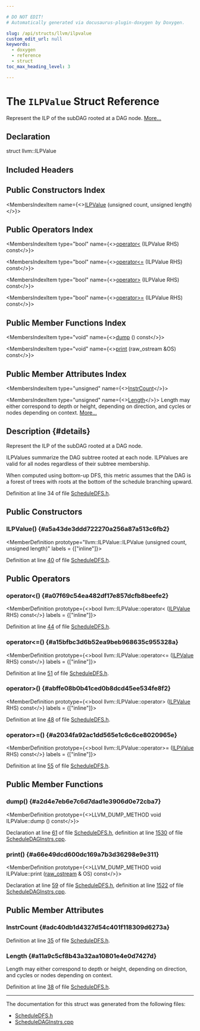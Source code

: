 ```yaml
---

# DO NOT EDIT!
# Automatically generated via docusaurus-plugin-doxygen by Doxygen.

slug: /api/structs/llvm/ilpvalue
custom_edit_url: null
keywords:
  - doxygen
  - reference
  - struct
toc_max_heading_level: 3

---
```





# The `ILPValue` Struct Reference

<DoxygenPage pluginConfig={pluginConfig}>

Represent the ILP of the subDAG rooted at a DAG node. <a href="#details">More...</a>

## Declaration

<CodeBlock>struct llvm::ILPValue</CodeBlock>

## Included Headers

<IncludesList>
<IncludesListItem
  filePath="llvm/CodeGen/ScheduleDFS.h"
  permalink="/docs/api/files/include/include/llvm/include/llvm/codegen/scheduledfs-h"
  isLocal="true" />
</IncludesList>

## Public Constructors Index

<MembersIndex>

<MembersIndexItem
  name={<><a href="#a5a43de3ddd722270a256a87a513c6fb2">ILPValue</a> (unsigned count, unsigned length)</>}>
</MembersIndexItem>

</MembersIndex>

## Public Operators Index

<MembersIndex>

<MembersIndexItem
  type="bool"
  name={<><a href="#a07f69c54ea482df17e857dcfb8beefe2">operator&lt;</a> (ILPValue RHS) const</>}>
</MembersIndexItem>

<MembersIndexItem
  type="bool"
  name={<><a href="#a15bfbc3d6b52ea9beb968635c955328a">operator&lt;=</a> (ILPValue RHS) const</>}>
</MembersIndexItem>

<MembersIndexItem
  type="bool"
  name={<><a href="#abffe08b0b41ced0b8dcd45ee534fe8f2">operator&gt;</a> (ILPValue RHS) const</>}>
</MembersIndexItem>

<MembersIndexItem
  type="bool"
  name={<><a href="#a2034fa92ac1dd565e1c6c6ce8020965e">operator&gt;=</a> (ILPValue RHS) const</>}>
</MembersIndexItem>

</MembersIndex>

## Public Member Functions Index

<MembersIndex>

<MembersIndexItem
  type="void"
  name={<><a href="#a2d4e7eb6e7c6d7dad1e3906d0e72cba7">dump</a> () const</>}>
</MembersIndexItem>

<MembersIndexItem
  type="void"
  name={<><a href="#a66e49dcd600dc169a7b3d36298e9e311">print</a> (raw&#95;ostream &amp;OS) const</>}>
</MembersIndexItem>

</MembersIndex>

## Public Member Attributes Index

<MembersIndex>

<MembersIndexItem
  type="unsigned"
  name={<><a href="#adc40db1d4327d54c401f118309d6273a">InstrCount</a></>}>
</MembersIndexItem>

<MembersIndexItem
  type="unsigned"
  name={<><a href="#a11a9c5cf8b43a32aa10801e4e0d7427d">Length</a></>}>
Length may either correspond to depth or height, depending on direction, and cycles or nodes depending on context. <a href="#a11a9c5cf8b43a32aa10801e4e0d7427d">More...</a>
</MembersIndexItem>

</MembersIndex>

## Description {#details}

Represent the ILP of the subDAG rooted at a DAG node.

ILPValues summarize the DAG subtree rooted at each node. ILPValues are valid for all nodes regardless of their subtree membership.

When computed using bottom-up DFS, this metric assumes that the DAG is a forest of trees with roots at the bottom of the schedule branching upward.

Definition at line 34 of file <a href="/docs/api/files/include/include/llvm/include/llvm/codegen/scheduledfs-h">ScheduleDFS.h</a>.

<SectionDefinition>

## Public Constructors

### ILPValue() {#a5a43de3ddd722270a256a87a513c6fb2}

<MemberDefinition
  prototype="llvm::ILPValue::ILPValue (unsigned count, unsigned length)"
  labels = {["inline"]}>

Definition at line <a href="/docs/api/files/include/include/llvm/include/llvm/codegen/scheduledfs-h/#l00040">40</a> of file <a href="/docs/api/files/include/include/llvm/include/llvm/codegen/scheduledfs-h">ScheduleDFS.h</a>.
</MemberDefinition>

</SectionDefinition>

<SectionDefinition>

## Public Operators

### operator&lt;() {#a07f69c54ea482df17e857dcfb8beefe2}

<MemberDefinition
  prototype={<>bool llvm::ILPValue::operator&lt; (<a href="/docs/api/structs/llvm/ilpvalue">ILPValue</a> RHS) const</>}
  labels = {["inline"]}>

Definition at line <a href="/docs/api/files/include/include/llvm/include/llvm/codegen/scheduledfs-h/#l00044">44</a> of file <a href="/docs/api/files/include/include/llvm/include/llvm/codegen/scheduledfs-h">ScheduleDFS.h</a>.
</MemberDefinition>

### operator&lt;=() {#a15bfbc3d6b52ea9beb968635c955328a}

<MemberDefinition
  prototype={<>bool llvm::ILPValue::operator&lt;= (<a href="/docs/api/structs/llvm/ilpvalue">ILPValue</a> RHS) const</>}
  labels = {["inline"]}>

Definition at line <a href="/docs/api/files/include/include/llvm/include/llvm/codegen/scheduledfs-h/#l00051">51</a> of file <a href="/docs/api/files/include/include/llvm/include/llvm/codegen/scheduledfs-h">ScheduleDFS.h</a>.
</MemberDefinition>

### operator&gt;() {#abffe08b0b41ced0b8dcd45ee534fe8f2}

<MemberDefinition
  prototype={<>bool llvm::ILPValue::operator&gt; (<a href="/docs/api/structs/llvm/ilpvalue">ILPValue</a> RHS) const</>}
  labels = {["inline"]}>

Definition at line <a href="/docs/api/files/include/include/llvm/include/llvm/codegen/scheduledfs-h/#l00048">48</a> of file <a href="/docs/api/files/include/include/llvm/include/llvm/codegen/scheduledfs-h">ScheduleDFS.h</a>.
</MemberDefinition>

### operator&gt;=() {#a2034fa92ac1dd565e1c6c6ce8020965e}

<MemberDefinition
  prototype={<>bool llvm::ILPValue::operator&gt;= (<a href="/docs/api/structs/llvm/ilpvalue">ILPValue</a> RHS) const</>}
  labels = {["inline"]}>

Definition at line <a href="/docs/api/files/include/include/llvm/include/llvm/codegen/scheduledfs-h/#l00055">55</a> of file <a href="/docs/api/files/include/include/llvm/include/llvm/codegen/scheduledfs-h">ScheduleDFS.h</a>.
</MemberDefinition>

</SectionDefinition>

<SectionDefinition>

## Public Member Functions

### dump() {#a2d4e7eb6e7c6d7dad1e3906d0e72cba7}

<MemberDefinition
  prototype={<>LLVM&#95;DUMP&#95;METHOD void ILPValue::dump () const</>}>

Declaration at line <a href="/docs/api/files/include/include/llvm/include/llvm/codegen/scheduledfs-h/#l00061">61</a> of file <a href="/docs/api/files/include/include/llvm/include/llvm/codegen/scheduledfs-h">ScheduleDFS.h</a>, definition at line <a href="/docs/api/files/lib/lib/codegen/scheduledaginstrs-cpp/#l01530">1530</a> of file <a href="/docs/api/files/lib/lib/codegen/scheduledaginstrs-cpp">ScheduleDAGInstrs.cpp</a>.
</MemberDefinition>

### print() {#a66e49dcd600dc169a7b3d36298e9e311}

<MemberDefinition
  prototype={<>LLVM&#95;DUMP&#95;METHOD void ILPValue::print (<a href="/docs/api/classes/llvm/raw-ostream">raw&#95;ostream</a> &amp; OS) const</>}>

Declaration at line <a href="/docs/api/files/include/include/llvm/include/llvm/codegen/scheduledfs-h/#l00059">59</a> of file <a href="/docs/api/files/include/include/llvm/include/llvm/codegen/scheduledfs-h">ScheduleDFS.h</a>, definition at line <a href="/docs/api/files/lib/lib/codegen/scheduledaginstrs-cpp/#l01522">1522</a> of file <a href="/docs/api/files/lib/lib/codegen/scheduledaginstrs-cpp">ScheduleDAGInstrs.cpp</a>.
</MemberDefinition>

</SectionDefinition>

<SectionDefinition>

## Public Member Attributes

### InstrCount {#adc40db1d4327d54c401f118309d6273a}

<MemberDefinition
  prototype="unsigned llvm::ILPValue::InstrCount">

Definition at line <a href="/docs/api/files/include/include/llvm/include/llvm/codegen/scheduledfs-h/#l00035">35</a> of file <a href="/docs/api/files/include/include/llvm/include/llvm/codegen/scheduledfs-h">ScheduleDFS.h</a>.
</MemberDefinition>

### Length {#a11a9c5cf8b43a32aa10801e4e0d7427d}

<MemberDefinition
  prototype="unsigned llvm::ILPValue::Length">
Length may either correspond to depth or height, depending on direction, and cycles or nodes depending on context.

Definition at line <a href="/docs/api/files/include/include/llvm/include/llvm/codegen/scheduledfs-h/#l00038">38</a> of file <a href="/docs/api/files/include/include/llvm/include/llvm/codegen/scheduledfs-h">ScheduleDFS.h</a>.
</MemberDefinition>

</SectionDefinition>

<hr/>

The documentation for this struct was generated from the following files:

<ul>
<li><a href="/docs/api/files/include/include/llvm/include/llvm/codegen/scheduledfs-h">ScheduleDFS.h</a></li>
<li><a href="/docs/api/files/lib/lib/codegen/scheduledaginstrs-cpp">ScheduleDAGInstrs.cpp</a></li>
</ul>

</DoxygenPage>
